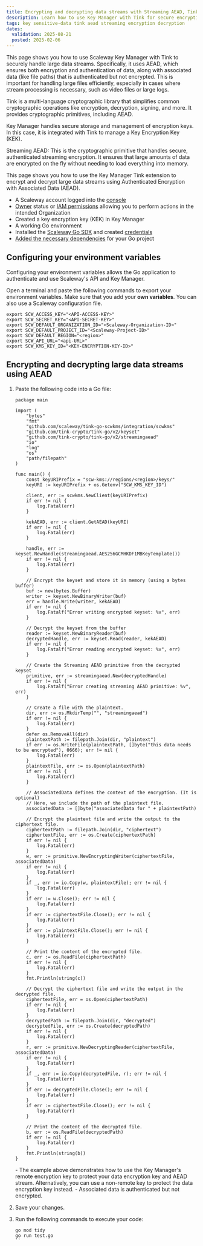 ```yaml
---
title: Encrypting and decrypting data streams with Streaming AEAD, Tink and Key Manager
description: Learn how to use Key Manager with Tink for secure encryption and decryption of large data streams using AEAD in Go.
tags: key sensitive-data tink aead streaming encryption decryption
dates:
  validation: 2025-08-21
  posted: 2025-02-06
---
```



This page shows you how to use Scaleway Key Manager with Tink to securely handle large data streams. Specifically, it uses AEAD, which ensures both encryption and authentication of data, along with associated data (like file paths) that is authenticated but not encrypted. This is important for handling large files efficiently, especially in cases where stream processing is necessary, such as video files or large logs.

Tink is a multi-language cryptographic library that simplifies common cryptographic operations like encryption, decryption, signing, and more. It provides cryptographic primitives, including AEAD.

Key Manager handles secure storage and management of encryption keys. In this case, it is integrated with Tink to manage a Key Encryption Key (KEK).

Streaming AEAD: This is the cryptographic primitive that handles secure, authenticated streaming encryption. It ensures that large amounts of data are encrypted on the fly without needing to load everything into memory.

This page shows you how to use the Key Manager Tink extension to encrypt and decrypt large data streams using Authenticated Encryption with Associated Data (AEAD).

<Requirements />

- A Scaleway account logged into the [console](https://account.scaleway.com/?service=elements)
- [Owner](/iam/concepts/#owner) status or [IAM permissions](/iam/concepts/#permission) allowing you to perform actions in the intended Organization
- Created a key encryption key (KEK) in Key Manager
- A working Go environment
- Installed the [Scaleway Go SDK](https://github.com/scaleway/scaleway-sdk-go) and created [credentials](/scaleway-sdk/go-sdk/)
- [Added the necessary dependencies](/key-manager/api-cli/configuring-tink/#setting-up-tink) for your Go project

## Configuring your environment variables

Configuring your environment variables allows the Go application to authenticate and use Scaleway's API and Key Manager.

Open a terminal and paste the following commands to export your environment variables. Make sure that you add your **own variables**. You can also use a Scaleway configuration file.

  ```
  export SCW_ACCESS_KEY="<API-ACCESS-KEY>"
  export SCW_SECRET_KEY="<API-SECRET-KEY>"
  export SCW_DEFAULT_ORGANIZATION_ID="<Scaleway-Organization-ID>"
  export SCW_DEFAULT_PROJECT_ID="<Scaleway-Project-ID>"
  export SCW_DEFAULT_REGION="<region>"
  export SCW_API_URL="<api-URL>"
  export SCW_KMS_KEY_ID="<KEY-ENCRYPTION-KEY-ID>"
  ```

## Encrypting and decrypting large data streams using AEAD

1. Paste the following code into a Go file:

    ```
    package main

    import (
        "bytes"
        "fmt"
        "github.com/scaleway/tink-go-scwkms/integration/scwkms"
        "github.com/tink-crypto/tink-go/v2/keyset"
        "github.com/tink-crypto/tink-go/v2/streamingaead"
        "io"
        "log"
        "os"
        "path/filepath"
    )

    func main() {
        const keyURIPrefix = "scw-kms://regions/<region>/keys/"
        keyURI := keyURIPrefix + os.Getenv("SCW_KMS_KEY_ID")

        client, err := scwkms.NewClient(keyURIPrefix)
        if err != nil {
            log.Fatal(err)
        }

        kekAEAD, err := client.GetAEAD(keyURI)
        if err != nil {
            log.Fatal(err)
        }

        handle, err := keyset.NewHandle(streamingaead.AES256GCMHKDF1MBKeyTemplate())
        if err != nil {
            log.Fatal(err)
        }

        // Encrypt the keyset and store it in memory (using a bytes buffer)
        buf := new(bytes.Buffer)
        writer := keyset.NewBinaryWriter(buf)
        err = handle.Write(writer, kekAEAD)
        if err != nil {
            log.Fatalf("Error writing encrypted keyset: %v", err)
        }

        // Decrypt the keyset from the buffer
        reader := keyset.NewBinaryReader(buf)
        decryptedHandle, err := keyset.Read(reader, kekAEAD)
        if err != nil {
            log.Fatalf("Error reading encrypted keyset: %v", err)
        }

        // Create the Streaming AEAD primitive from the decrypted keyset
        primitive, err := streamingaead.New(decryptedHandle)
        if err != nil {
            log.Fatalf("Error creating streaming AEAD primitive: %v", err)
        }

        // Create a file with the plaintext.
        dir, err := os.MkdirTemp("", "streamingaead")
        if err != nil {
            log.Fatal(err)
        }
        defer os.RemoveAll(dir)
        plaintextPath := filepath.Join(dir, "plaintext")
        if err := os.WriteFile(plaintextPath, []byte("this data needs to be encrypted"), 0666); err != nil {
            log.Fatal(err)
        }
        plaintextFile, err := os.Open(plaintextPath)
        if err != nil {
            log.Fatal(err)
        }

        // AssociatedData defines the context of the encryption. (It is optional)
        // Here, we include the path of the plaintext file.
        associatedData := []byte("associatedData for " + plaintextPath)

        // Encrypt the plaintext file and write the output to the ciphertext file.
        ciphertextPath := filepath.Join(dir, "ciphertext")
        ciphertextFile, err := os.Create(ciphertextPath)
        if err != nil {
            log.Fatal(err)
        }
        w, err := primitive.NewEncryptingWriter(ciphertextFile, associatedData)
        if err != nil {
            log.Fatal(err)
        }
        if _, err := io.Copy(w, plaintextFile); err != nil {
            log.Fatal(err)
        }
        if err := w.Close(); err != nil {
            log.Fatal(err)
        }
        if err := ciphertextFile.Close(); err != nil {
            log.Fatal(err)
        }
        if err := plaintextFile.Close(); err != nil {
            log.Fatal(err)
        }

        // Print the content of the encrypted file.
        c, err := os.ReadFile(ciphertextPath)
        if err != nil {
            log.Fatal(err)
        }
        fmt.Println(string(c))

        // Decrypt the ciphertext file and write the output in the decrypted file.
        ciphertextFile, err = os.Open(ciphertextPath)
        if err != nil {
            log.Fatal(err)
        }
        decryptedPath := filepath.Join(dir, "decrypted")
        decryptedFile, err := os.Create(decryptedPath)
        if err != nil {
            log.Fatal(err)
        }
        r, err := primitive.NewDecryptingReader(ciphertextFile, associatedData)
        if err != nil {
            log.Fatal(err)
        }
        if _, err := io.Copy(decryptedFile, r); err != nil {
            log.Fatal(err)
        }
        if err := decryptedFile.Close(); err != nil {
            log.Fatal(err)
        }
        if err := ciphertextFile.Close(); err != nil {
            log.Fatal(err)
        }

        // Print the content of the decrypted file.
        b, err := os.ReadFile(decryptedPath)
        if err != nil {
            log.Fatal(err)
        }
        fmt.Println(string(b))
    }
    ```
    <Message type="note">
     - The example above demonstrates how to use the Key Manager's remote encryption key to protect your data encryption key and AEAD stream. Alternatively, you can use a non-remote key to protect the data encryption key instead.
     - Associated data is authenticated but not encrypted.
    </Message>

2. Save your changes.
3. Run the following commands to execute your code:

    ```
    go mod tidy
    go run test.go
    ``